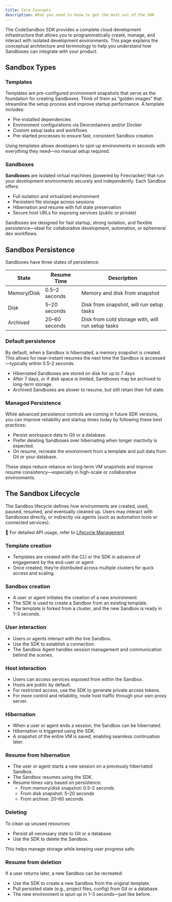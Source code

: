 ```yaml
---
title: Core Concepts
description: What you need to know to get the most out of the SDK
---
```



<Hero
  title="Core Concepts"
  subtitle="What you need to know to get the most out of the SDK"
/>

The CodeSandbox SDK provides a complete cloud development infrastructure that allows you to programmatically create, manage, and interact with isolated development environments. This page explains the conceptual architecture and terminology to help you understand how Sandboxes can integrate with your product.

## Sandbox Types

### Templates

Templates are pre-configured environment snapshots that serve as the foundation for creating Sandboxes. Think of them as “golden images” that streamline the setup process and improve startup performance. A template includes:

- Pre-installed dependencies
- Environment configurations via Devcontainers and/or Docker
- Custom setup tasks and workflows
- Pre-started processes to ensure fast, consistent Sandbox creation

Using templates allows developers to spin up environments in seconds with everything they need—no manual setup required.

### Sandboxes

**Sandboxes** are isolated virtual machines (powered by Firecracker) that run your development environments securely and independently. Each Sandbox offers:

- Full isolation and virtualized environment
- Persistent file storage across sessions
- Hibernation and resume with full state preservation
- Secure host URLs for exposing services (public or private)

Sandboxes are designed for fast startup, strong isolation, and flexible persistence—ideal for collaborative development, automation, or ephemeral dev workflows.

## Sandbox Persistence

Sandboxes have three states of persistence:

| **State**   | **Resume Time** | **Description**                                   |
| ----------- | --------------- | ------------------------------------------------- |
| Memory/Disk | 0.5–2 seconds   | Memory and disk from snapshot                     |
| Disk        | 5–20 seconds    | Disk from snapshot, will run setup tasks          |
| Archived    | 20–60 seconds   | Disk from cold storage with, will run setup tasks |

### Default persistence

By default, when a Sandbox is hibernated, a memory snapshot is created. This allows for near-instant resumes the next time the Sandbox is accessed—typically within 0.5–2 seconds.

- Hibernated Sandboxes are stored on disk for up to 7 days
- After 7 days, or if disk space is limited, Sandboxes may be archived to long-term storage.
- Archived Sandboxes are slower to resume, but still retain their full state.

### Managed Persistence

While advanced persistence controls are coming in future SDK versions, you can improve reliability and startup times today by following these best practices:

- Persist workspace data to Git or a database.
- Prefer deleting Sandboxes over hibernating when longer inactivity is expected.
- On resume, recreate the environment from a template and pull data from Git or your database.

These steps reduce reliance on long-term VM snapshots and improve resume consistency—especially in high-scale or collaborative environments.

## The Sandbox Lifecycle

The Sandbox lifecycle defines how environments are created, used, paused, resumed, and eventually cleaned up. Users may interact with Sandboxes directly, or indirectly via agents (such as automation tools or connected services).

📘 For detailed API usage, refer to [Lifecycle Management](./manage-sandboxes)

### Template creation

- Templates are created with the CLI or the SDK in advance of engagement by the end-user or agent
- Once created, they’re distributed across multiple clusters for quick access and scaling.

### Sandbox creation

- A user or agent initiates the creation of a new environment.
- The SDK is used to create a Sandbox from an existing template.
- The template is forked from a cluster, and the new Sandbox is ready in 1–3 seconds.

### User interaction

- Users or agents interact with the live Sandbox.
- Use the SDK to establish a connection.
- The Sandbox Agent handles session management and communication behind the scenes.

### Host interaction

- Users can access services exposed from within the Sandbox.
- Hosts are public by default.
- For restricted access, use the SDK to generate private access tokens.
- For more control and reliability, route host traffic through your own proxy server.

### Hibernation

- When a user or agent ends a session, the Sandbox can be hibernated.
- Hibernation is triggered using the SDK.
- A snapshot of the entire VM is saved, enabling seamless continuation later.

### Resume from hibernation

- The user or agent starts a new session on a previously hibernated Sandbox.
- The Sandbox resumes using the SDK.
- Resume times vary based on persistence:
  - From memory/disk snapshot: 0.5–2 seconds
  - From disk snapshot: 5–20 seconds
  - From archive: 20–60 seconds

### Deleting

To clean up unused resources:

- Persist all necessary state to Git or a database.
- Use the SDK to delete the Sandbox.

This helps manage storage while keeping user progress safe.

### Resume from deletion

If a user returns later, a new Sandbox can be recreated:

- Use the SDK to create a new Sandbox from the original template.
- Pull persisted state (e.g., project files, config) from Git or a database.
- The new environment is spun up in 1–3 seconds—just like before.
